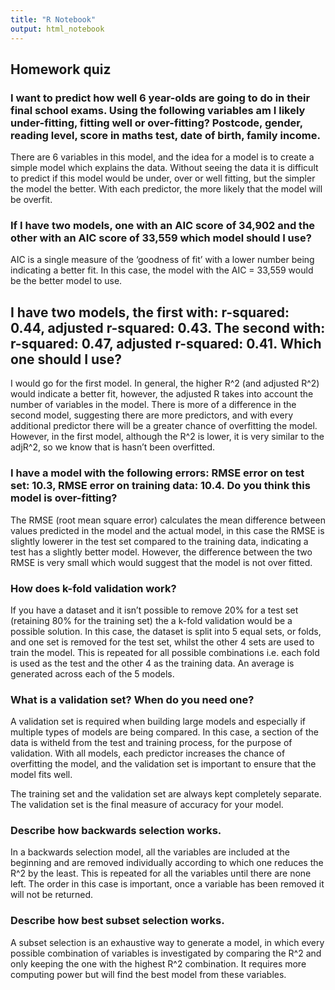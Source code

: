 ```yaml
---
title: "R Notebook"
output: html_notebook
---
```


## Homework quiz

### I want to predict how well 6 year-olds are going to do in their final school exams. Using the following variables am I likely under-fitting, fitting well or over-fitting? Postcode, gender, reading level, score in maths test, date of birth, family income.

There are 6 variables in this model, and the idea for a model is to create a simple model which explains the data. Without seeing the data it is difficult to predict if this model would be under, over or well fitting, but the simpler the model the better. With each predictor, the more likely that the model will be overfit. 


### If I have two models, one with an AIC score of 34,902 and the other with an AIC score of 33,559 which model should I use?

AIC is a single measure of the 'goodness of fit' with a lower number being indicating a better fit. In this case, the model with the AIC = 33,559 would be the better model to use.  

## I have two models, the first with: r-squared: 0.44, adjusted r-squared: 0.43. The second with: r-squared: 0.47, adjusted r-squared: 0.41. Which one should I use?

I would go for the first model. In general, the higher R^2 (and adjusted R^2) would indicate  a better fit, however, the adjusted R takes into account the number of variables in the model. There is more of a difference in the second model, suggesting there are more predictors, and with every additional predictor there will be a greater chance of overfitting the model. However, in the first model, although the R^2 is lower, it is very similar to the adjR^2, so we know that is hasn't been overfitted.

### I have a model with the following errors: RMSE error on test set: 10.3, RMSE error on training data: 10.4. Do you think this model is over-fitting?

The RMSE (root mean square error) calculates the mean difference between values predicted in the model and the actual model, in this case the RMSE is slightly lowerer in the test set compared to the training data, indicating a test has a slightly better model. However, the difference between the two RMSE is very small which would suggest that the model is not over fitted. 

### How does k-fold validation work?

If you have a dataset and it isn't possible to remove 20% for a test set (retaining 80% for the training set) the a k-fold validation would be a possible solution. In this case, the dataset is split into 5 equal sets, or folds, and one set is removed for the test set, whilst the other 4 sets are used to train the model. This is repeated for all possible combinations i.e. each fold is used as the test and the other 4 as the training data. An average is generated across each of the 5 models. 

### What is a validation set? When do you need one?

A validation set is required when building large models and especially if multiple types of models are being compared. In this case, a section of the data is witheld from the test and training process, for the purpose of validation. With all models, each predictor increases the chance of overfitting the model, and the validation set is important to ensure that the model fits well. 

The training set and the validation set are always kept completely separate. The validation set is the final measure of accuracy for your model. 

### Describe how backwards selection works.

In a backwards selection model, all the variables are included at the beginning and are removed individually according to which one reduces the R^2 by the least. This is repeated for all the variables until there are none left. The order in this case is important, once a variable has been removed it will not be returned. 

### Describe how best subset selection works.

A subset selection is an exhaustive way to generate a model, in which every possible combination of variables is investigated by comparing the R^2 and only keeping the one with the highest R^2 combination. It requires more computing power but will find the best model from these variables. 